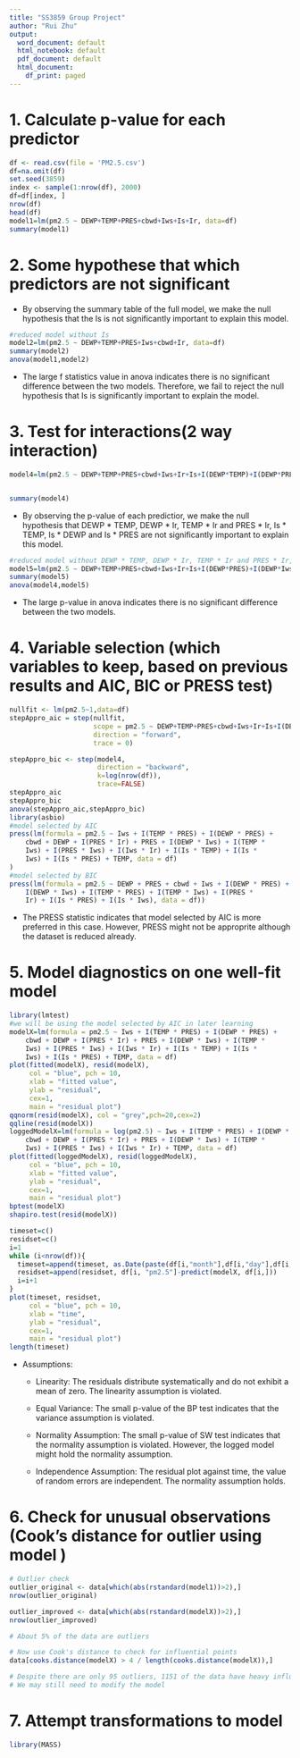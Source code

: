 ---
title: "SS3859 Group Project"
author: "Rui Zhu"
output:
  word_document: default
  html_notebook: default
  pdf_document: default
  html_document:
    df_print: paged
---


\newpage
# 1. Calculate p-value for each predictor
```{r}

df <- read.csv(file = 'PM2.5.csv')
df=na.omit(df)
set.seed(3859)
index <- sample(1:nrow(df), 2000)
df=df[index, ]
nrow(df)
head(df)
model1=lm(pm2.5 ~ DEWP+TEMP+PRES+cbwd+Iws+Is+Ir, data=df)
summary(model1)

```

# 2. Some hypothese that which predictors are not significant 
 * By observing the summary table of the full model, we make the null hypothesis that the Is is not significantly important to explain this model.
```{r}
#reduced model without Is
model2=lm(pm2.5 ~ DEWP+TEMP+PRES+Iws+cbwd+Ir, data=df)
summary(model2)
anova(model1,model2)
```

 * The large f statistics value in anova indicates there is no significant difference between the two models. Therefore, we fail to reject the null hypothesis that Is is significantly important to explain the model.
 

 
 
 
# 3. Test for interactions(2 way interaction)
```{r}
model4=lm(pm2.5 ~ DEWP+TEMP+PRES+cbwd+Iws+Ir+Is+I(DEWP*TEMP)+I(DEWP*PRES)+I(DEWP*Iws)+I(DEWP*Ir)+I(TEMP*PRES)+I(TEMP*Iws)+I(TEMP*Ir)+I(PRES*Iws)+I(PRES*Ir)+I(Iws*Ir)+I(Is*TEMP)+I(Is*DEWP)+I(Is*PRES)+I(Is*Iws)+I(Is*Ir), data=df)


summary(model4)
```
 * By observing the p-value of each predictior, we make the null hypothesis that DEWP * TEMP, DEWP * Ir, TEMP * Ir and PRES * Ir, Is * TEMP, Is * DEWP and Is * PRES are not significantly important to explain this model. 
```{r}
#reduced model without DEWP * TEMP, DEWP * Ir, TEMP * Ir and PRES * Ir, Is * TEMP, Is * DEWP and Is * PRES
model5=lm(pm2.5 ~ DEWP+TEMP+PRES+cbwd+Iws+Ir+Is+I(DEWP*PRES)+I(DEWP*Iws)+I(TEMP*PRES)+I(TEMP*Iws)+I(PRES*Iws)+I(Iws*Ir)+I(Is*Iws)+I(Is*Ir), data=df)
summary(model5)
anova(model4,model5)
```
 * The large p-value in anova indicates there is no significant difference between the two models.
 
 
# 4. Variable selection (which variables to keep, based on previous results and AIC, BIC or PRESS test)
```{r}
nullfit <- lm(pm2.5~1,data=df)
stepAppro_aic = step(nullfit,
                     scope = pm2.5 ~ DEWP+TEMP+PRES+cbwd+Iws+Ir+Is+I(DEWP*TEMP)+I(DEWP*PRES)+I(DEWP*Iws)+I(DEWP*Ir)+I(TEMP*PRES)+I(TEMP*Iws)+I(TEMP*Ir)+I(PRES*Iws)+I(PRES*Ir)+I(Iws*Ir)+I(Is*TEMP)+I(Is*DEWP)+I(Is*PRES)+I(Is*Iws)+I(Is*Ir),
                     direction = "forward",
                     trace = 0)

stepAppro_bic <- step(model4,
                      direction = "backward",
                      k=log(nrow(df)),
                      trace=FALSE)
stepAppro_aic
stepAppro_bic
anova(stepAppro_aic,stepAppro_bic)
library(asbio)
#model selected by AIC
press(lm(formula = pm2.5 ~ Iws + I(TEMP * PRES) + I(DEWP * PRES) + 
    cbwd + DEWP + I(PRES * Ir) + PRES + I(DEWP * Iws) + I(TEMP * 
    Iws) + I(PRES * Iws) + I(Iws * Ir) + I(Is * TEMP) + I(Is * 
    Iws) + I(Is * PRES) + TEMP, data = df)
)
#model selected by BIC
press(lm(formula = pm2.5 ~ DEWP + PRES + cbwd + Iws + I(DEWP * PRES) + 
    I(DEWP * Iws) + I(TEMP * PRES) + I(TEMP * Iws) + I(PRES * 
    Ir) + I(Is * PRES) + I(Is * Iws), data = df))
```
 * The PRESS statistic indicates that model selected by AIC is more preferred in this case. However, PRESS might not be approprite although the dataset is reduced already.



# 5. Model diagnostics on one well-fit model
```{r}
library(lmtest)
#we will be using the model selected by AIC in later learning
modelX=lm(formula = pm2.5 ~ Iws + I(TEMP * PRES) + I(DEWP * PRES) + 
    cbwd + DEWP + I(PRES * Ir) + PRES + I(DEWP * Iws) + I(TEMP * 
    Iws) + I(PRES * Iws) + I(Iws * Ir) + I(Is * TEMP) + I(Is * 
    Iws) + I(Is * PRES) + TEMP, data = df)
plot(fitted(modelX), resid(modelX),
     col = "blue", pch = 10,
     xlab = "fitted value",
     ylab = "residual",
     cex=1,
     main = "residual plot")
qqnorm(resid(modelX), col = "grey",pch=20,cex=2)
qqline(resid(modelX))
loggedModelX=lm(formula = log(pm2.5) ~ Iws + I(TEMP * PRES) + I(DEWP * PRES) + 
    cbwd + DEWP + I(PRES * Ir) + PRES + I(DEWP * Iws) + I(TEMP * 
    Iws) + I(PRES * Iws) + I(Iws * Ir) + TEMP, data = df)
plot(fitted(loggedModelX), resid(loggedModelX),
     col = "blue", pch = 10,
     xlab = "fitted value",
     ylab = "residual",
     cex=1,
     main = "residual plot")
bptest(modelX)
shapiro.test(resid(modelX))

timeset=c()
residset=c()
i=1
while (i<nrow(df)){
  timeset=append(timeset, as.Date(paste(df[i,"month"],df[i,"day"],df[i,"year"],sep="/"), "%m/%d/%Y"))
  residset=append(residset, df[i, "pm2.5"]-predict(modelX, df[i,]))
  i=i+1
}
plot(timeset, residset,
     col = "blue", pch = 10,
     xlab = "time",
     ylab = "residual",
     cex=1,
     main = "residual plot")
length(timeset)

```
  * Assumptions:
  
    * Linearity: The residuals distribute systematically and do not exhibit a mean of 
    zero. The linearity assumption is violated.
  
    * Equal Variance: The small p-value of the BP test indicates that the  
    variance assumption is violated.
    
    * Normality Assumption: The small p-value of SW test indicates that the normality
    assumption is violated. However, the logged model might hold the normality assumption.
    
    * Independence Assumption: The residual plot against time, the value of random errors 
    are independent. The normality assumption holds.



# 6. Check for unusual observations (Cook's distance for outlier using model )


```{r}
# Outlier check
outlier_original <- data[which(abs(rstandard(model1))>2),]
nrow(outlier_original)

outlier_improved <- data[which(abs(rstandard(modelX))>2),]
nrow(outlier_improved)

# About 5% of the data are outliers

# Now use Cook's distance to check for influential points
data[cooks.distance(modelX) > 4 / length(cooks.distance(modelX)),]

# Despite there are only 95 outliers, 1151 of the data have heavy influence on the model.
# We may still need to modify the model
```


# 7. Attempt transformations to model
```{r}
library(MASS)






```


























